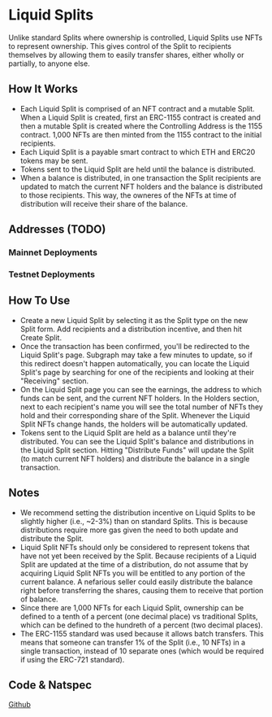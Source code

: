 
# Liquid Splits

Unlike standard Splits where ownership is controlled, Liquid Splits use NFTs to
represent ownership. This gives control of the Split to recipients themselves by
allowing them to easily transfer shares, either wholly or partially, to anyone
else.

## How It Works

- Each Liquid Split is comprised of an NFT contract and a mutable Split. When a
  Liquid Split is created, first an ERC-1155 contract is created and then a
  mutable Split is created where the Controlling Address is the 1155 contract.
  1,000 NFTs are then minted from the 1155 contract to the initial recipients.
- Each Liquid Split is a payable smart contract to which ETH and ERC20 tokens
  may be sent.
- Tokens sent to the Liquid Split are held until the balance is distributed.
- When a balance is distributed, in one transaction the Split recipients are
  updated to match the current NFT holders and the balance is distributed to
  those recipients. This way, the owneres of the NFTs at time of distribution
  will receive their share of the balance.

## Addresses (TODO)

### Mainnet Deployments

<Toggle title="Ethereum - 1"></Toggle>

<Toggle title="Optimism – 10"></Toggle>

<Toggle title="Polygon – 137"></Toggle>

### Testnet Deployments

<Toggle title="Goerli - 5"></Toggle>

<Toggle title="Optimism Goerli – 420"></Toggle>

<Toggle title="Polygon Mumbai – 80001"></Toggle>

<Toggle title="Arbitrum Goerli – 421613"></Toggle>

## How To Use

- Create a new Liquid Split by selecting it as the Split type on the new Split
  form. Add recipients and a distribution incentive, and then hit Create Split.
- Once the transaction has been confirmed, you'll be redirected to the Liquid
  Split's page. Subgraph may take a few minutes to update, so if this redirect
  doesn't happen automatically, you can locate the Liquid Split's page by
  searching for one of the recipients and looking at their "Receiving" section.
- On the Liquid Split page you can see the earnings, the address to which funds
  can be sent, and the current NFT holders. In the Holders section, next to each
  recipient's name you will see the total number of NFTs they hold and their
  corresponding share of the Split. Whenever the Liquid Split NFTs change hands,
  the holders will be automatically updated.
- Tokens sent to the Liquid Split are held as a balance until they're
  distributed. You can see the Liquid Split's balance and distributions in the
  Liquid Split section. Hitting "Distribute Funds" will update the Split (to
  match current NFT holders) and distribute the balance in a single transaction.

## Notes

- We recommend setting the distribution incentive on Liquid Splits to be
  slightly higher (i.e., ~2-3%) than on standard Splits. This is because
  distributions require more gas given the need to both update and distribute
  the Split.
- Liquid Split NFTs should only be considered to represent tokens that have not
  yet been received by the Split. Because recipients of a Liquid Split are
  updated at the time of a distribution, do not assume that by acquiring Liquid
  Split NFTs you will be entitled to any portion of the current balance. A
  nefarious seller could easily distribute the balance right before transferring
  the shares, causing them to receive that portion of balance.
- Since there are 1,000 NFTs for each Liquid Split, ownership can be defined to
  a tenth of a percent (one decimal place) vs traditional Splits, which can be
  defined to the hundreth of a percent (two decimal places).
- The ERC-1155 standard was used because it allows batch transfers. This means
  that someone can transfer 1% of the Split (i.e., 10 NFTs) in a single
  transaction, instead of 10 separate ones (which would be required if using the
  ERC-721 standard).

## Code & Natspec

[Github](https://github.com/0xSplits/splits-liquid)
